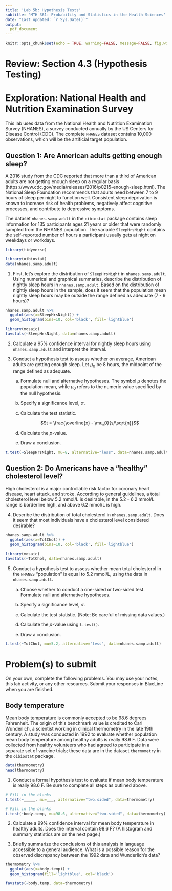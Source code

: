 ```yaml
---
title: 'Lab 5b: Hypothesis Tests'
subtitle: 'MTH 361: Probability and Statistics in the Health Sciences'
date: "Last updated: `r Sys.Date()`"
output: 
  pdf_document
---
```


```r
knitr::opts_chunk$set(echo = TRUE, warning=FALSE, message=FALSE, fig.width=6, fig.height=3)
```

# Review: Section 4.3 (Hypothesis Testing)

\pagebreak

# Exploration: National Health and Nutrition Examination Survey

This lab uses data from the National Health and Nutrition Examination Survey (NHANES), a survey conducted annually by the US Centers for Disease Control (CDC). The complete `NHANES` dataset contains 10,000 observations, which will be the artificial target population. 

## Question 1: Are American adults getting enough sleep?

A 2016 study from the CDC reported that more than a third of American adults are not getting enough sleep on a regular basis (https://www.cdc.gov/media/releases/2016/p0215-enough-sleep.html). The National Sleep Foundation recommends that adults need between 7 to 9 hours of sleep per night to function well. Consistent sleep deprivation is known to increase risk of health problems, negatively affect cognitive processes, and contribute to depressive symptoms. 

The dataset `nhanes.samp.adult` in the `oibiostat` package contains sleep information for 135 participants ages 21 years or older that were randomly sampled from the NHANES population. The variable `SleepHrsNight` contains the self-reported number of hours a participant usually gets at night on weekdays or workdays. 

```r
library(tidyverse)

library(oibiostat)
data(nhanes.samp.adult)
```

1. First, let's explore the distribution of `SleepHrsNight` in `nhanes.samp.adult`. Using numerical and graphical summaries, describe the distribution of nightly sleep hours in `nhanes.samp.adult`. Based on the distribution of nightly sleep hours in the sample, does it seem that the population mean nightly sleep hours may be outside the range defined as adequate (7 - 9 hours)?

```r
nhanes.samp.adult %>%
  ggplot(aes(x=SleepHrsNight)) + 
  geom_histogram(bins=10, col='black', fill='lightblue')

library(mosaic)
favstats(~SleepHrsNight, data=nhanes.samp.adult)
```
  
\pagebreak

2. Calculate a 95\% confidence interval for nightly sleep hours using `nhanes.samp.adult` and interpret the interval. 

3. Conduct a hypothesis test to assess whether on average, American adults are getting enough sleep. Let $\mu_0$ be 8 hours, the midpoint of the range defined as adequate.

    a) Formulate null and alternative hypotheses. The symbol $\mu$ denotes the population mean, while $\mu_0$ refers to the numeric value specified by the null hypothesis. 
    
    b) Specify a significance level, $\alpha$.
    
    c) Calculate the test statistic.
    
    $$t = \frac{\overline{x} - \mu_0}{s/\sqrt{n}}$$
    
    d) Calculate the $p$-value.
    
    e) Draw a conclusion.

```r
t.test(~SleepHrsNight, mu=8, alternative="less", data=nhanes.samp.adult)
```

\pagebreak
    
## Question 2: Do Americans have a "healthy" cholesterol level?

High cholesterol is a major controllable risk factor for coronary heart disease, heart attack, and stroke. According to general guidelines, a total cholesterol level below 5.2 mmol/L is desirable, in the 5.2 - 6.2 mmol/L range is borderline high, and above 6.2 mmol/L is high. 

4. Describe the distribution of total cholesterol in `nhanes.samp.adult`. Does it seem that most individuals have a cholesterol level considered desirable?

```r
nhanes.samp.adult %>%
  ggplot(aes(x=TotChol)) + 
  geom_histogram(bins=10, col='black', fill='lightblue')

library(mosaic)
favstats(~TotChol, data=nhanes.samp.adult)
```

\pagebreak

5. Conduct a hypothesis test to assess whether mean total cholesterol in the `NHANES` "population" is equal to 5.2 mmol/L, using the data in `nhanes.samp.adult`.

    a) Choose whether to conduct a one-sided or two-sided test. Formulate null and alternative hypotheses.
  
    b) Specify a significance level, $\alpha$.
  
    c) Calculate the test statistic. (Note: Be careful of missing data values.)
  
    d) Calculate the $p$-value using `t.test()`.
  
    e) Draw a conclusion.

```r
t.test(~TotChol, mu=5.2, alternative="less", data=nhanes.samp.adult)
```

\pagebreak

# Problem(s) to submit

On your own, complete the following problems. You may use your notes, this lab activity, or any other resources. Submit your responses in BlueLine when you are finished.

## Body temperature

Mean body temperature is commonly accepted to be 98.6 degrees Fahrenheit. The origin of this benchmark value is credited to Carl Wunderlich, a scientist working in clinical thermometry in the late 19th century. A study was conducted in 1992 to evaluate whether population mean body temperature among healthy adults is really 98.6 F. Data were collected from healthy volunteers who had agreed to participate in a separate set of vaccine trials; these data are in the dataset `thermometry` in the `oibiostat` package.

```r
data(thermometry)
head(thermometry)
```

1. Conduct a formal hypothesis test to evaluate if mean body temperature is really 98.6 F. Be sure to complete all steps as outlined above.

```r
# Fill in the blanks
t.test(~_____, mu=___, alternative="two.sided", data=thermometry)
```

```r
# Fill in the blanks
t.test(~body.temp, mu=98.6, alternative="two.sided", data=thermometry)
```

2. Calculate a 99\% confidence interval for mean body temperature in healthy adults. Does the interval contain 98.6 F? (A histogram and summary statistics are on the next page.)

3. Briefly summarize the conclusions of this analysis in language accessible to a general audience. What is a possible reason for the observed discrepancy between the 1992 data and Wunderlich's data?

\pagebreak

```r
thermometry %>% 
  ggplot(aes(x=body.temp)) + 
  geom_histogram(fill='lightblue', col='black')

favstats(~body.temp, data=thermometry)
```

